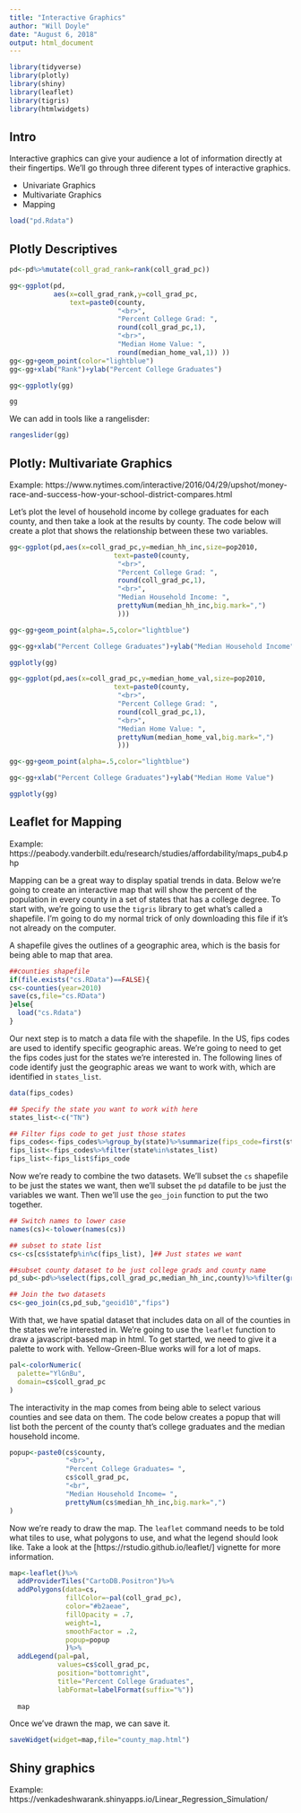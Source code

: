 ```yaml
---
title: "Interactive Graphics"
author: "Will Doyle"
date: "August 6, 2018"
output: html_document
---
```



```r
library(tidyverse)
library(plotly)
library(shiny)
library(leaflet)
library(tigris)
library(htmlwidgets)
```

## Intro

Interactive graphics can give your audience a lot of information directly at their fingertips. We'll go through three diferent types of interactive graphics. 

- Univariate Graphics
- Multivariate Graphics
- Mapping

```r
load("pd.Rdata")
```

## Plotly Descriptives

```r
pd<-pd%>%mutate(coll_grad_rank=rank(coll_grad_pc))
```


```r
gg<-ggplot(pd,
           aes(x=coll_grad_rank,y=coll_grad_pc,
               text=paste0(county,
                           "<br>",
                           "Percent College Grad: ",
                           round(coll_grad_pc,1),
                           "<br>",
                           "Median Home Value: ",
                           round(median_home_val,1)) ))
gg<-gg+geom_point(color="lightblue")
gg<-gg+xlab("Rank")+ylab("Percent College Graduates")

gg<-ggplotly(gg)

gg

```

We can add in tools like a rangelisder:
```r
rangeslider(gg)
```


## Plotly: Multivariate Graphics

Example: https://www.nytimes.com/interactive/2016/04/29/upshot/money-race-and-success-how-your-school-district-compares.html

Let's plot the level of household income by college graduates for each county, and then take a look at the results by county. The code below will create a plot that shows the relationship between these two variables. 

```r
gg<-ggplot(pd,aes(x=coll_grad_pc,y=median_hh_inc,size=pop2010,
                          text=paste0(county,
                           "<br>",
                           "Percent College Grad: ",
                           round(coll_grad_pc,1),
                           "<br>",
                           "Median Household Income: ",
                           prettyNum(median_hh_inc,big.mark=",")
                           )))

gg<-gg+geom_point(alpha=.5,color="lightblue")

gg<-gg+xlab("Percent College Graduates")+ylab("Median Household Income")

ggplotly(gg)
```


```r
gg<-ggplot(pd,aes(x=coll_grad_pc,y=median_home_val,size=pop2010,
                          text=paste0(county,
                           "<br>",
                           "Percent College Grad: ",
                           round(coll_grad_pc,1),
                           "<br>",
                           "Median Home Value: ",
                           prettyNum(median_home_val,big.mark=",")
                           )))

gg<-gg+geom_point(alpha=.5,color="lightblue")

gg<-gg+xlab("Percent College Graduates")+ylab("Median Home Value")

ggplotly(gg)


```


## Leaflet for Mapping

Example: https://peabody.vanderbilt.edu/research/studies/affordability/maps_pub4.php

Mapping can be a great way to display spatial trends in data. Below we're going to create an interactive map that will show the percent of the population in every county in a set of states that has a college degree. To start with, we're going to use the `tigris` library to get what's called a shapefile. I'm going to do my normal trick of only downloading this file if it's not already on the computer. 

A shapefile gives the outlines of a geographic area, which is the basis for being able to map that area. 
```r
##counties shapefile
if(file.exists("cs.RData")==FALSE){
cs<-counties(year=2010)
save(cs,file="cs.RData")
}else{
  load("cs.Rdata")
}
```

Our next step is to match a data file with the shapefile. In the US, fips codes are used to identify specific geographic areas. We're going to need to get the fips codes just for the states we're interested in. The following lines of code identify just the geographic areas we want to work with, which are identified in `states_list`.

```r
data(fips_codes)

## Specify the state you want to work with here
states_list<-c("TN")

## Filter fips code to get just those states
fips_codes<-fips_codes%>%group_by(state)%>%summarize(fips_code=first(state_code))
fips_list<-fips_codes%>%filter(state%in%states_list)
fips_list<-fips_list$fips_code
```


Now we're ready to combine the two datasets. We'll subset the `cs` shapefile to be just the states we want, then we'll subset the `pd` datafile to be just the variables we want. Then we'll use the `geo_join` function to put the two together. 
```r

## Switch names to lower case
names(cs)<-tolower(names(cs))

## subset to state list
cs<-cs[cs$statefp%in%c(fips_list), ]## Just states we want

##subset county dataset to be just college grads and county name
pd_sub<-pd%>%select(fips,coll_grad_pc,median_hh_inc,county)%>%filter(grepl(states_list,county))

## Join the two datasets
cs<-geo_join(cs,pd_sub,"geoid10","fips")
```

With that, we have spatial dataset that includes data on all of the counties in the states we're interested in. We're going to use the `leaflet` function to draw a javascript-based map in html. To get started, we need to give it a palette to work with. Yellow-Green-Blue works will for a lot of maps. 

```r
pal<-colorNumeric(
  palette="YlGnBu",
  domain=cs$coll_grad_pc
)
```

The interactivity in the map comes from being able to select various counties and see data on them. The code below creates a popup that will list both the percent of the county that's college graduates and the median household income. 

```r
popup<-paste0(cs$county,
              "<br>",
              "Percent College Graduates= ",
              cs$coll_grad_pc,
              "<br",
              "Median Household Income= ",
              prettyNum(cs$median_hh_inc,big.mark=",")
)
```

Now we're ready to draw the map. The `leaflet` command needs to be told what tiles to use, what polygons to use, and what the legend should look like. Take a look at the [https://rstudio.github.io/leaflet/] vignette for more information. 

```r
map<-leaflet()%>%
  addProviderTiles("CartoDB.Positron")%>%
  addPolygons(data=cs,
              fillColor=~pal(coll_grad_pc),
              color="#b2aeae",
              fillOpacity = .7,
              weight=1,
              smoothFactor = .2,
              popup=popup
              )%>%
  addLegend(pal=pal,
            values=cs$coll_grad_pc,
            position="bottomright",
            title="Percent College Graduates",
            labFormat=labelFormat(suffix="%"))
                
  map
```

Once we've drawn the map, we can save it.
```r
saveWidget(widget=map,file="county_map.html")
```

## Shiny graphics

Example: https://venkadeshwarank.shinyapps.io/Linear_Regression_Simulation/

